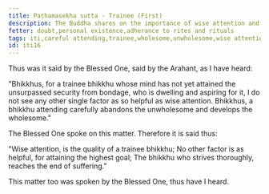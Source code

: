 ```yaml
---
title: Paṭhamasekha sutta - Trainee (First)
description: The Buddha shares on the importance of wise attention and careful attending for a trainee bhikkhu.
fetter: doubt,personal existence,adherance to rites and rituals
tags: iti,careful attending,trainee,wholesome,unwholesome,wise attention
id: iti16
---
```


Thus was it said by the Blessed One, said by the Arahant, as I have heard:

"Bhikkhus, for a trainee bhikkhu whose mind has not yet attained the unsurpassed security from bondage, who is dwelling and aspiring for it, I do not see any other single factor as so helpful as wise attention. Bhikkhus, a bhikkhu attending carefully abandons the unwholesome and develops the wholesome."

The Blessed One spoke on this matter. Therefore it is said thus:

"Wise attention,
is the quality of a trainee bhikkhu;
No other factor is as helpful,
for attaining the highest goal;
The bhikkhu who strives thoroughly,
reaches the end of suffering."

This matter too was spoken by the Blessed One, thus have I heard.